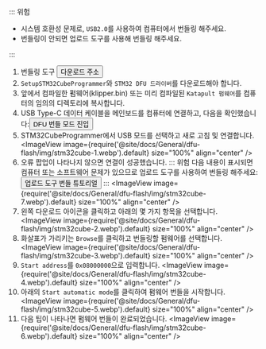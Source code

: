 ::: 위험

* 시스템 호환성 문제로, `USB2.0`를 사용하여 컴퓨터에서 번들링 해주세요.
* 번들링이 안되면 업로드 도구를 사용해 번들링 해주세요.

:::

1. 번들링 도구 <Button variant="contained" disableElevation href="https://mellow-next.klipper.cn/docs/ResDownload/auxiliary_software/">다운로드 주소</Button>
2. `SetupSTM32CubeProgrammer`와 `STM32 DFU 드라이버`를 다운로드해야 합니다.
3. 앞에서 컴파일한 펌웨어(klipper.bin) 또는 미리 컴파일된 `Katapult 펌웨어`를 컴퓨터의 임의의 디렉토리에 복사합니다.
4. USB Type-C 데이터 케이블을 메인보드를 컴퓨터에 연결하고, 다음을 확인했습니다:<Button variant="contained" disableElevation href="/docs/ProductDoc/MainBoard/fly-d/fly-d5/flash/bl#enter-dfu-burn-mode">DFU 번들 모드 진입</Button>
5. STM32CubeProgrammer에서 USB 모드를 선택하고 새로 고침 및 연결합니다.
    <ImageView image={require('@site/docs/General/dfu-flash/img/stm32cube-1.webp').default} size="100%" align="center" />
6. 오류 팝업이 나타나지 않으면 연결이 성공했습니다.
   ::: 위험
    다음 내용이 표시되면 컴퓨터 또는 소프트웨어 문제가 있으므로 업로드 도구를 사용하여 번들링 해주세요:<Button variant="contained" disableElevation href="/docs/ProductDoc/MainBoard/fly-d/fly-d5/flash/bl#burn-firmware">업로드 도구 번들 튜토리얼</Button>
    :::
    <ImageView image={require('@site/docs/General/dfu-flash/img/stm32cube-7.webp').default} size="100%" align="center" />
7. 왼쪽 다운로드 아이콘을 클릭하고 아래의 몇 가지 항목을 선택합니다.
    <ImageView image={require('@site/docs/General/dfu-flash/img/stm32cube-2.webp').default} size="100%" align="center" />
8. 화살표가 가리키는 `Browse`를 클릭하고 번들링할 펌웨어를 선택합니다.
    <ImageView image={require('@site/docs/General/dfu-flash/img/stm32cube-3.webp').default} size="100%" align="center" />
9. `Start address`를 `0x08000000`으로 입력합니다.
    <ImageView image={require('@site/docs/General/dfu-flash/img/stm32cube-4.webp').default} size="100%" align="center" />
10. 아래의 `Start automatic mode`를 클릭하여 펌웨어 번들을 시작합니다.
    <ImageView image={require('@site/docs/General/dfu-flash/img/stm32cube-5.webp').default} size="100%" align="center" />
11. 다음 팁이 나타나면 펌웨어 번들이 완료되었습니다.
    <ImageView image={require('@site/docs/General/dfu-flash/img/stm32cube-6.webp').default} size="100%" align="center" />
